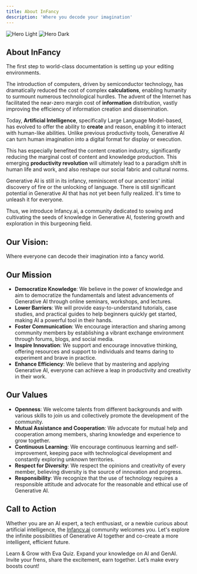 ```yaml
---
title: About InFancy
description: 'Where you decode your imagination'
---
```


<img
  className="block dark:hidden"
  src="/images/hero-light.svg"
  alt="Hero Light"
/>
<img
  className="hidden dark:block"
  src="/images/hero-dark.svg"
  alt="Hero Dark"
/>

## About InFancy

The first step to world-class documentation is setting up your editing environments.

The introduction of computers, driven by semiconductor technology, has dramatically reduced the cost of complex **calculations**, enabling humanity to surmount numerous technological hurdles. The advent of the Internet has facilitated the near-zero margin cost of **information** distribution, vastly improving the efficiency of information creation and dissemination.

Today, **Artificial Intelligence**, specifically Large Language Model-based, has evolved to offer the ability to **create** and reason, enabling it to interact with human-like abilities. Unlike previous productivity tools, Generative AI can turn human imagination into a digital format for display or execution. 

This has especially benefited the content creation industry, significantly reducing the marginal cost of content and knowledge production. This emerging **productivity revolution** will ultimately lead to a paradigm shift in human life and work, and also reshape our social fabric and cultural norms.

Generative AI is still in its infancy, reminiscent of our ancestors' initial discovery of fire or the unlocking of language. There is still significant potential in Generative AI that has not yet been fully realized. It's time to unleash it for everyone.

Thus, we introduce Infancy.ai, a community dedicated to sowing and cultivating the seeds of knowledge in Generative AI, fostering growth and exploration in this burgeoning field.

## **Our Vision:**

Where everyone can decode their imagination into a fancy world.

## **Our Mission**

- **Democratize Knowledge**: We believe in the power of knowledge and aim to democratize the fundamentals and latest advancements of Generative AI through online seminars, workshops, and lectures.
- **Lower Barriers**: We will provide easy-to-understand tutorials, case studies, and practical guides to help beginners quickly get started, making AI a powerful tool in their hands.
- **Foster Communication**: We encourage interaction and sharing among community members by establishing a vibrant exchange environment through forums, blogs, and social media.
- **Inspire Innovation**: We support and encourage innovative thinking, offering resources and support to individuals and teams daring to experiment and brave in practice.
- **Enhance Efficiency**: We believe that by mastering and applying Generative AI, everyone can achieve a leap in productivity and creativity in their work.

## **Our Values**

- **Openness**: We welcome talents from different backgrounds and with various skills to join us and collectively promote the development of the community.
- **Mutual Assistance and Cooperation**: We advocate for mutual help and cooperation among members, sharing knowledge and experience to grow together.
- **Continuous Learning**: We encourage continuous learning and self-improvement, keeping pace with technological development and constantly exploring unknown territories.
- **Respect for Diversity**: We respect the opinions and creativity of every member, believing diversity is the source of innovation and progress.
- **Responsibility**: We recognize that the use of technology requires a responsible attitude and advocate for the reasonable and ethical use of Generative AI.

## Call to Action

Whether you are an AI expert, a tech enthusiast, or a newbie curious about artificial intelligence, the [Infancy.ai](http://infancy.ai/) community welcomes you. Let's explore the infinite possibilities of Generative AI together and co-create a more intelligent, efficient future.

<CardGroup cols={2}>
  <Card
    title="Play Eva Quiz"
    icon="pen-to-square"
    href="https://t.me/InFancyAI_Bot/Eva"
  >
    Learn & Grow with Eva Quiz. Expand your knowledge on AI and GenAI.

  </Card>
  <Card
    title="Join OKCan"
    icon="image"
    href="https://t.me/InFancyAI_Bot/OKCan"
  >
    Invite your frens, share the excitement, earn together. Let’s make every boosts count! 
  </Card>
</CardGroup>

